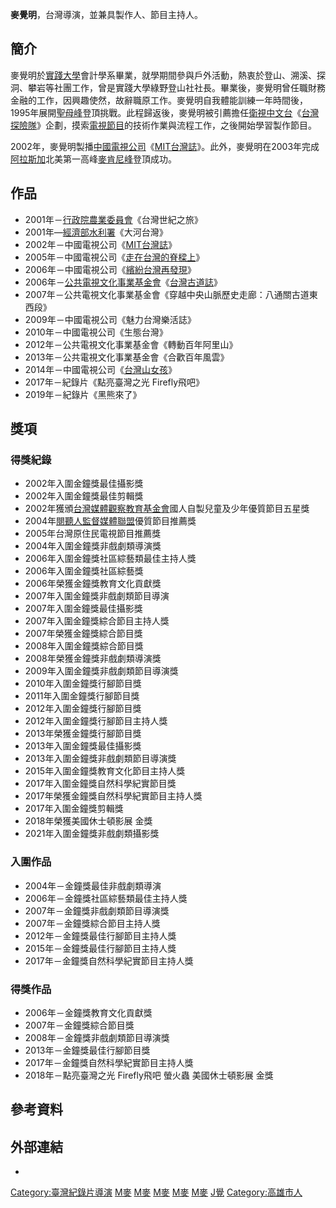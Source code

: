 {{藝人
|姓名 = 麥覺明
|類型 = 導演
|羅馬拼音 = Mai Jue-Ming
|國籍 = {{ROC}}
|籍貫 = [[廣東|廣東]][[順德|順德]]
|出生日期 = {{birth date and age|1965|12|22}}
|出生地點 = {{ROC}}[[高雄|高雄]]
|逝世日期 =
|逝世地點 =
|職業 = [[會計|會計]] [[導演|導演]]、[[电视制作人|製作人]]、[[主持人|主持人]]、節目企劃
|語言 = [[國語|國語]]、[[台語|台語]]
|教育程度 = 國立臺灣藝術大學 廣播電視研究所
|配偶 = 無
|代表作 =《[[MIT台灣誌|MIT台灣誌]]》
|活躍年代 = 1995年－現在
|經紀公司 =大麥影像傳播工作室
|網站 =[https://www.youtube.com/channel/UCzKA5V5_6g209Vc9LYXYW2Q Barley Productions大麥影像傳播工作室]
|獎項 = 參見[[麥覺明#獎項|入圍及獲獎]]章節
}}

'''麥覺明'''{{BD|1965年|12月22日|||catIdx=M麥}}，台灣導演，並兼具製作人、節目主持人。

==簡介==
麥覺明於[[實踐大學|實踐大學]]會計學系畢業，就學期間參與戶外活動，熱衷於登山、溯溪、探洞、攀岩等社團工作，曾是實踐大學綠野登山社社長{{r|白姍平}}。畢業後，麥覺明曾任職財務金融的工作，因興趣使然，故辭職原工作{{r|林軒如}}。麥覺明自我體能訓練一年時間後，1995年展開[[聖母峰|聖母峰]]登頂挑戰{{r|林軒如}}。此程歸返後，麥覺明被引薦擔任[[衛視中文台|衛視中文台]]《[[台灣探險隊|台灣探險隊]]》企劃，摸索[[電視節目|電視節目]]的技術作業與流程工作，之後開始學習製作節目{{r|白姍平}}{{r|林軒如}}。

2002年，麥覺明製播[[中國電視公司|中國電視公司]]《[[MIT台灣誌|MIT台灣誌]]》。此外，麥覺明在2003年完成[[阿拉斯加|阿拉斯加]]北美第一高峰[[迪纳利|麥肯尼峰]]登頂成功{{r|林軒如}}{{r|黃一元}}。

== 作品 ==
*2001年－[[行政院農業委員會|行政院農業委員會]]《台灣世紀之旅》
*2001年—[[經濟部水利署|經濟部水利署]]《大河台灣》
*2002年－中國電視公司《[[MIT台灣誌|MIT台灣誌]]》
*2005年－中國電視公司《[[走在台灣的脊樑上|走在台灣的脊樑上]]》
*2006年－中國電視公司《[[繽紛台灣再發現|繽紛台灣再發現]]》
*2006年－[[公共電視文化事業基金會|公共電視文化事業基金會]]《[[台灣古道誌|台灣古道誌]]》
*2007年－公共電視文化事業基金會《穿越中央山脈歷史走廊：八通關古道東西段》
*2009年－中國電視公司《魅力台灣樂活誌》
*2010年－中國電視公司《生態台灣》
*2012年－公共電視文化事業基金會《轉動百年阿里山》
*2013年－公共電視文化事業基金會《合歡百年風雲》
*2014年－中國電視公司《[[台灣山女孩|台灣山女孩]]》
*2017年－紀錄片《點亮臺灣之光 Firefly飛吧》
*2019年－紀錄片《黑熊來了》

== 獎項 ==
=== 得獎紀錄 ===
* 2002年入圍金鐘獎最佳攝影獎
* 2002年入圍金鐘獎最佳剪輯獎
* 2002年獲頒[[台灣媒體觀察教育基金會|台灣媒體觀察教育基金會]]國人自製兒童及少年優質節目五星獎
* 2004年[[閱聽人監督媒體聯盟|閱聽人監督媒體聯盟]]優質節目推薦獎
* 2005年台灣原住民電視節目推薦獎
* 2004年入圍金鐘獎非戲劇類導演獎
* 2006年入圍金鐘獎社區綜藝類最佳主持人獎
* 2006年入圍金鐘獎社區綜藝獎
* 2006年榮獲金鐘獎教育文化貢獻獎
* 2007年入圍金鐘獎非戲劇類節目導演
* 2007年入圍金鐘獎最佳攝影獎
* 2007年入圍金鐘獎綜合節目主持人獎
* 2007年榮獲金鐘獎綜合節目獎
* 2008年入圍金鐘獎綜合節目獎
* 2008年榮獲金鐘獎非戲劇類導演獎
* 2009年入圍金鐘獎非戲劇類節目導演獎
* 2010年入圍金鐘獎行腳節目獎
* 2011年入圍金鐘獎行腳節目獎
* 2012年入圍金鐘獎行腳節目獎
* 2012年入圍金鐘獎行腳節目主持人獎
* 2013年榮獲金鐘獎行腳節目獎
* 2013年入圍金鐘獎最佳攝影獎
* 2013年入圍金鐘獎非戲劇類節目導演獎
* 2015年入圍金鐘獎教育文化節目主持人獎
* 2017年入圍金鐘獎自然科學紀實節目獎
* 2017年榮獲金鐘獎自然科學紀實節目主持人獎
* 2017年入圍金鐘獎剪輯獎
* 2018年榮獲美國休士頓影展 金獎
* 2021年入圍金鐘獎非戲劇類攝影獎

=== 入圍作品 ===
<!--如節目得獎，非個人得獎，於此不列。-->
*2004年－金鐘獎最佳非戲劇類導演
*2006年－金鐘獎社區綜藝類最佳主持人獎
*2007年－金鐘獎非戲劇類節目導演獎
*2007年－金鐘獎綜合節目主持人獎
*2012年－金鐘獎最佳行腳節目主持人獎
*2015年－金鐘獎最佳行腳節目主持人獎
*2017年－金鐘獎自然科學紀實節目主持人獎

=== 得獎作品 ===
<!--如節目得獎，非個人得獎，於此不列。-->
*2006年－金鐘獎教育文化貢獻獎
*2007年－金鐘獎綜合節目獎
*2008年－金鐘獎非戲劇類節目導演獎
*2013年－金鐘獎最佳行腳節目獎
*2017年－金鐘獎自然科學紀實節目主持人獎
*2018年－點亮臺灣之光 Firefly飛吧 螢火蟲 美國休士頓影展 金獎

==參考資料==

{{reflist|colwidth=30em|refs=

<ref name="林軒如">{{cite news |url=http://news.chinatimes.com/showbiz/100102/112011102100019.html | title=《MIT》版不可能任務 麥覺明摔滑達陣莫那足跡|author=林軒如|publisher=中時電子報|accessdate=2012-03-06|language=zh-tw|date=2011-10-21}}</ref>

<ref name="白姍平">{{cite web |url=http://www.eforu.com.tw/www/literature/human_directer10.htm | title=發現台灣之美─麥覺明|author=白姍平|publisher=中華民國剪輯協會|accessdate=2012-03-06|language=zh-tw|year=2007年~2008年}}</ref>

<ref name="黃一元">{{cite web |url=http://www.alpineclub.org.tw/tier/front/bin/partprint.phtml?Part=20081213&Category=0&Style=1 | title=台灣海外高峰攀登活動一覽表|author=黃一元|publisher=中華民國健行登山會|accessdate=2012-03-06|language=zh-tw|date=2010-05-10}}</ref>

}}

==外部連結==
*{{IMDb name|11122811}}

{{金鐘獎自然科學紀實節目主持人}}
{{金鐘獎非戲劇類節目導演}}
[[Category:臺灣紀錄片導演|Category:臺灣紀錄片導演]]
[[Category:台灣電視主持人|M麥]]
[[Category:台灣電視製作人|M麥]]
[[Category:金鐘獎得主|M麥]]
[[Category:實踐大學校友|M麥]]
[[Category:國立高雄師範大學附屬高級中學校友|M麥]]
[[Category:麥姓|J覺]]
[[Category:高雄市人|Category:高雄市人]]